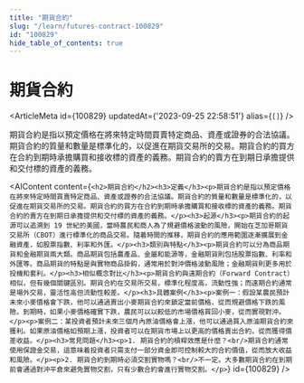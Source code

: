```yaml
---
title: "期貨合約"
slug: "/learn/futures-contract-100829"
id: "100829"
hide_table_of_contents: true
---
```



# 期貨合約

<ArticleMeta id={100829} updatedAt={'2023-09-25 22:58:51'} alias={`[]`} />
<div className='border-solid border-b border-t-0 my-4 border-[var(--ifm-color-gray-300)]' />

期貨合約是指以預定價格在將來特定時間買賣特定商品、資產或證券的合法協議。期貨合約的質量和數量是標準化的，以促進在期貨交易所的交易。期貨合約的買方在合約到期時承擔購買和接收標的資產的義務。期貨合約的賣方在到期日承擔提供和交付標的資產的義務。

<AIContent content={`<h2>期貨合約</h2><h3>定義</h3><p>期貨合約是指以預定價格在將來特定時間買賣特定商品、資產或證券的合法協議。期貨合約的質量和數量是標準化的，以促進在期貨交易所的交易。期貨合約的買方在合約到期時承擔購買和接收標的資產的義務。期貨合約的賣方在到期日承擔提供和交付標的資產的義務。</p><h3>起源</h3><p>期貨合約的起源可以追溯到 19 世紀的美國，當時農民和商人為了規避價格波動的風險，開始在芝加哥期貨交易所（CBOT）進行標準化的商品交易。隨着時間的推移，期貨合約的應用範圍逐漸擴展到金融資產，如股票指數、利率和外匯。</p><h3>類別與特點</h3><p>期貨合約可以分為商品期貨和金融期貨兩大類。商品期貨包括農產品、金屬和能源等，金融期貨則包括股票指數、利率和外匯等。商品期貨的特點是與實物商品掛鈎，通常用於對沖價格波動風險；金融期貨則更多用於投機和套利。</p><h3>相似概念對比</h3><p>期貨合約與遠期合約（Forward Contract）相似，但有幾個關鍵區別。期貨合約在交易所交易，標準化程度高，流動性強；而遠期合約通常是場外交易，靈活性高但流動性較差。</p><h3>具體案例</h3><p>案例一：假設某農民預計未來小麥價格會下跌，他可以通過賣出小麥期貨合約來鎖定當前價格，從而規避價格下跌的風險。到期時，如果小麥價格確實下跌，農民可以以較低的市場價格買回小麥，從而實現對沖。</p><p>案例二：某投資者預計未來三個月內原油價格會上漲，他可以通過買入原油期貨合約來獲利。如果原油價格如預期上漲，投資者可以在期貨市場上以更高的價格賣出合約，從而獲得價差收益。</p><h3>常見問題</h3><p>1. 期貨合約的槓桿效應是什麼？<br/>期貨合約通常使用保證金交易，這意味着投資者只需支付一部分資金即可控制較大的合約價值，從而放大收益和風險。</p><p>2. 期貨合約到期時必須交割實物嗎？<br/>不一定。大多數期貨合約在到期前會通過對沖平倉來避免實物交割，只有少數合約會進行實物交割。</p>`} id={100829} />
